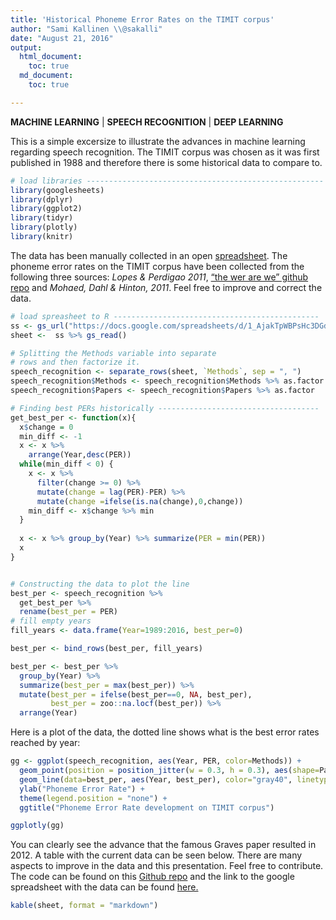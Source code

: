 ```yaml
---
title: 'Historical Phoneme Error Rates on the TIMIT corpus'
author: "Sami Kallinen \\@sakalli"
date: "August 21, 2016"
output: 
  html_document:
    toc: true
  md_document:
    toc: true

---
```



**MACHINE LEARNING** | **SPEECH RECOGNITION** | **DEEP LEARNING**

This is a simple excersize to illustrate the advances in machine learning regarding speech recognition. The TIMIT corpus was chosen as it was first published in 1988 and therefore there is some historical data to compare to.

```r
# load libraries -----------------------------------------------------
library(googlesheets)
library(dplyr)
library(ggplot2)
library(tidyr)
library(plotly)
library(knitr)

```
The data has been manually collected in an open [spreadsheet](https://docs.google.com/spreadsheets/d/1_AjakTpWBPsHc3DGdV3h8p65QYEY6EE9gqkwiHeOdUw). The phoneme error rates on the TIMIT corpus have been collected from the following three sources: *Lopes & Perdigao 2011*, ["the wer are we" github repo](https://github.com/syhw/wer_are_we) and *Mohaed, Dahl & Hinton, 2011*. Feel free to improve and correct the data.

```r

# load spreasheet to R ----------------------------------------------
ss <- gs_url("https://docs.google.com/spreadsheets/d/1_AjakTpWBPsHc3DGdV3h8p65QYEY6EE9gqkwiHeOdUw/pubhtml", lookup = FALSE)
sheet <-  ss %>% gs_read()

# Splitting the Methods variable into separate 
# rows and then factorize it.
speech_recognition <- separate_rows(sheet, `Methods`, sep = ", ")
speech_recognition$Methods <- speech_recognition$Methods %>% as.factor
speech_recognition$Papers <- speech_recognition$Papers %>% as.factor

# Finding best PERs historically ------------------------------------
get_best_per <- function(x){
  x$change = 0
  min_diff <- -1
  x <- x %>%
    arrange(Year,desc(PER))
  while(min_diff < 0) {
    x <- x %>% 
      filter(change >= 0) %>%
      mutate(change = lag(PER)-PER) %>%
      mutate(change =ifelse(is.na(change),0,change))
    min_diff <- x$change %>% min
  }
  
  x <- x %>% group_by(Year) %>% summarize(PER = min(PER))
  x
}


# Constructing the data to plot the line
best_per <- speech_recognition %>% 
  get_best_per %>% 
  rename(best_per = PER)
# fill empty years
fill_years <- data.frame(Year=1989:2016, best_per=0)

best_per <- bind_rows(best_per, fill_years)

best_per <- best_per %>% 
  group_by(Year) %>%
  summarize(best_per = max(best_per)) %>% 
  mutate(best_per = ifelse(best_per==0, NA, best_per), 
         best_per = zoo::na.locf(best_per)) %>%
  arrange(Year)

```

Here is a plot of the data, the dotted line shows what is the best error rates reached by year:

```r

gg <- ggplot(speech_recognition, aes(Year, PER, color=Methods)) + 
  geom_point(position = position_jitter(w = 0.3, h = 0.3), aes(shape=Papers)) +
  geom_line(data=best_per, aes(Year, best_per), color="gray40", linetype="dotted") +
  ylab("Phoneme Error Rate") +
  theme(legend.position = "none") +
  ggtitle("Phoneme Error Rate development on TIMIT corpus")

ggplotly(gg)

```

You can clearly see the advance that the famous Graves paper resulted in 2012. A table with the current data can be seen below. There are many aspects to improve in the data and this presentation. Feel free to contribute. The code can be found on this [Github repo](https://github.com/skallinen/timit-phoneme-error-rates) and the link to the google spreadsheet with the data can be found [here.](https://docs.google.com/spreadsheets/d/1_AjakTpWBPsHc3DGdV3h8p65QYEY6EE9gqkwiHeOdUw)


```r



kable(sheet, format = "markdown")

```

